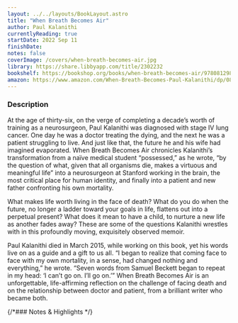```yaml
---
layout: ../../layouts/BookLayout.astro
title: "When Breath Becomes Air"
author: Paul Kalanithi
currentlyReading: true
startDate: 2022 Sep 11
finishDate:
notes: false
coverImage: /covers/when-breath-becomes-air.jpg
library: https://share.libbyapp.com/title/2302232
bookshelf: https://bookshop.org/books/when-breath-becomes-air/9780812988406
amazon: https://www.amazon.com/When-Breath-Becomes-Paul-Kalanithi/dp/081298840X/
---
```


<ReadingTime
  startDate  = {frontmatter.startDate}
  finishDate = {frontmatter.finishDate}
/>

### Description
At the age of thirty-six, on the verge of completing a decade’s worth of training as a neurosurgeon, Paul Kalanithi was diagnosed with stage IV lung cancer. One day he was a doctor treating the dying, and the next he was a patient struggling to live. And just like that, the future he and his wife had imagined evaporated. When Breath Becomes Air chronicles Kalanithi’s transformation from a naïve medical student “possessed,” as he wrote, “by the question of what, given that all organisms die, makes a virtuous and meaningful life” into a neurosurgeon at Stanford working in the brain, the most critical place for human identity, and finally into a patient and new father confronting his own mortality.

What makes life worth living in the face of death? What do you do when the future, no longer a ladder toward your goals in life, flattens out into a perpetual present? What does it mean to have a child, to nurture a new life as another fades away? These are some of the questions Kalanithi wrestles with in this profoundly moving, exquisitely observed memoir.

Paul Kalanithi died in March 2015, while working on this book, yet his words live on as a guide and a gift to us all. “I began to realize that coming face to face with my own mortality, in a sense, had changed nothing and everything,” he wrote. “Seven words from Samuel Beckett began to repeat in my head: ‘I can’t go on. I’ll go on.’” When Breath Becomes Air is an unforgettable, life-affirming reflection on the challenge of facing death and on the relationship between doctor and patient, from a brilliant writer who became both.

{/*### Notes & Highlights */}

<BuyBook
  library   = {frontmatter.library}
  bookshelf = {frontmatter.bookshelf}
  amazon    = {frontmatter.amazon}
/>
